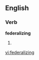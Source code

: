 
==English==

===Verb===
'''federalizing'''

# {{present participle of|[[federalize]]}}

[[vi:federalizing]]